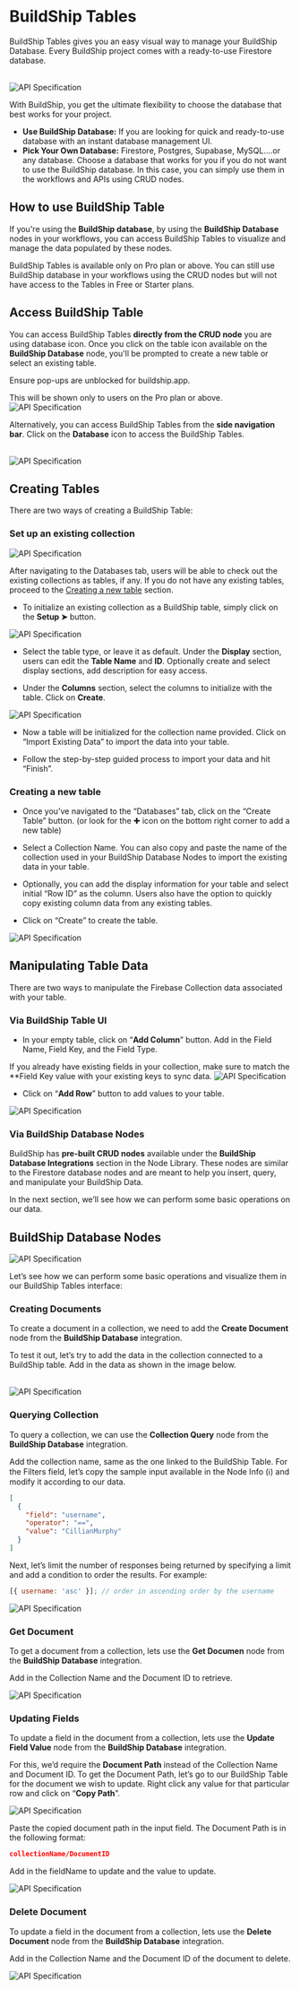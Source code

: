 # BuildShip Tables


BuildShip Tables gives you an easy visual way to manage your BuildShip Database. Every BuildShip project comes with a
ready-to-use Firestore database.

<br />
<Image src={tables1} alt='API Specification' width={1200} />

With BuildShip, you get the ultimate flexibility to choose the database that best works for your project.

- **Use BuildShip Database:** If you are looking for quick and ready-to-use database with an instant database management
  UI.
- **Pick Your Own Database:** Firestore, Postgres, Supabase, MySQL….or any database. Choose a database that works for
  you if you do not want to use the BuildShip database. In this case, you can simply use them in the workflows and APIs
  using CRUD nodes.

## How to use BuildShip Table

If you're using the **BuildShip database**, by using the **BuildShip Database** nodes in your workflows, you can access
BuildShip Tables to visualize and manage the data populated by these nodes.

<Callout type='warning' emoji='⚠️'>
  BuildShip Tables is available only on Pro plan or above. You can still use BuildShip database in your workflows using
  the CRUD nodes but will not have access to the Tables in Free or Starter plans.
</Callout>

## Access BuildShip Table

You can access BuildShip Tables **directly from the CRUD node** you are using database icon. Once you click on the table
icon available on the **BuildShip Database** node, you'll be prompted to create a new table or select an existing table.

<Callout type='warning'>Ensure pop-ups are unblocked for buildship.app.</Callout>

<Callout type='info' emoji='ℹ️'>
  This will be shown only to users on the Pro plan or above.
</Callout>

<br />
<Image src={tables3} alt='API Specification' width={1200} />

Alternatively, you can access BuildShip Tables from the **side navigation bar**. Click on the **Database** icon to
access the BuildShip Tables.

<br />
<Image src={tables4} alt='API Specification' width={1200} />

## Creating Tables

There are two ways of creating a BuildShip Table:

### Set up an existing collection

<Image src={tables5} alt='API Specification' width={1200} />

After navigating to the Databases tab, users will be able to check out the existing collections as tables, if any. If
you do not have any existing tables, proceed to the [Creating a new table](buildship-tables#creating-a-new-table)
section.

- To initialize an existing collection as a BuildShip table, simply click on the **Setup ➤** button.

<Image src={tables6} alt='API Specification' width={1200} />

- Select the table type, or leave it as default. Under the **Display** section, users can edit the **Table Name** and
  **ID**. Optionally create and select display sections, add description for easy access.

- Under the **Columns** section, select the columns to initialize with the table. Click on **Create**.

<Image src={tables7} alt='API Specification' width={1200} />

- Now a table will be initialized for the collection name provided. Click on “Import Existing Data” to import the data
  into your table.

- Follow the step-by-step guided process to import your data and hit “Finish”.

### Creating a new table

- Once you’ve navigated to the “Databases” tab, click on the “Create Table” button. (or look for the ✚ icon on the
  bottom right corner to add a new table)

- Select a Collection Name. You can also copy and paste the name of the collection used in your BuildShip Database Nodes
  to import the existing data in your table.

- Optionally, you can add the display information for your table and select initial “Row ID” as the column. Users also
  have the option to quickly copy existing column data from any existing tables.

- Click on “Create” to create the table.

<Image src={tables8} alt='API Specification' width={1200} />

## Manipulating Table Data

There are two ways to manipulate the Firebase Collection data associated with your table.

### Via BuildShip Table UI

- In your empty table, click on “**Add Column**” button. Add in the Field Name, Field Key, and the Field Type.

<Callout emoji='💡'>
  If you already have existing fields in your collection, make sure to match the **Field Key value with your existing
  keys to sync data.
</Callout>

<Image src={tables9} alt='API Specification' width={1200} />

- Click on “**Add Row**” button to add values to your table.

<Image src={tables10} alt='API Specification' width={1200} />

### Via BuildShip Database Nodes

BuildShip has **pre-built CRUD nodes** available under the **BuildShip Database Integrations** section in the Node
Library. These nodes are similar to the Firestore database nodes and are meant to help you insert, query, and manipulate
your BuildShip Data.

In the next section, we’ll see how we can perform some basic operations on our data.

## BuildShip Database Nodes

<Image src={tables2} alt='API Specification' width={1200} />

Let’s see how we can perform some basic operations and visualize them in our BuildShip Tables interface:

### Creating Documents

To create a document in a collection, we need to add the **Create Document** node from the **BuildShip Database**
integration.

To test it out, let’s try to add the data in the collection connected to a BuildShip table. Add in the data as shown in
the image below.

<br />

<Image src={tables11} alt='API Specification' width={1200} />

### Querying Collection

To query a collection, we can use the **Collection Query** node from the **BuildShip Database** integration.

Add the collection name, same as the one linked to the BuildShip Table. For the Filters field, let’s copy the sample
input available in the Node Info (ℹ️) and modify it according to our data.

```json
[
  {
    "field": "username",
    "operator": "==",
    "value": "CillianMurphy"
  }
]
```

Next, let’s limit the number of responses being returned by specifying a limit and add a condition to order the results.
For example:

```js
[{ username: 'asc' }]; // order in ascending order by the username
```

<Image src={tables12} alt='API Specification' width={1200} />

### Get Document

To get a document from a collection, lets use the **Get Documen** node from the **BuildShip Database** integration.

Add in the Collection Name and the Document ID to retrieve.

<Image src={tables13} alt='API Specification' width={1200} />

### Updating Fields

To update a field in the document from a collection, lets use the **Update Field Value** node from the **BuildShip
Database** integration.

For this, we’d require the **Document Path** instead of the Collection Name and Document ID. To get the Document Path,
let’s go to our BuildShip Table for the document we wish to update. Right click any value for that particular row and
click on “**Copy Path**”.

<Image src={tables14} alt='API Specification' width={1200} />

Paste the copied document path in the input field. The Document Path is in the following format:

```json
collectionName/DocumentID
```

Add in the fieldName to update and the value to update.

<Image src={tables15} alt='API Specification' width={1200} />

### Delete Document

To update a field in the document from a collection, lets use the **Delete Document** node from the **BuildShip
Database** integration.

Add in the Collection Name and the Document ID of the document to delete.

<Image src={tables16} alt='API Specification' width={1200} />
